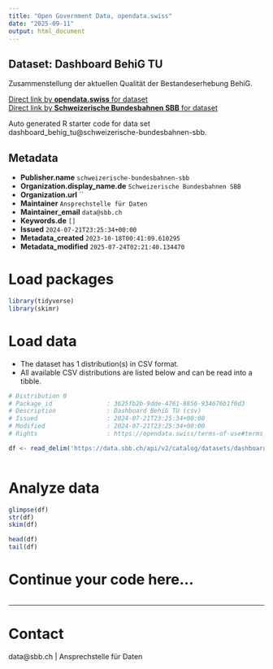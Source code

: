 ```yaml
---
title: "Open Government Data, opendata.swiss"
date: "2025-09-11"
output: html_document
---
```


## Dataset: Dashboard BehiG TU

Zusammenstellung der aktuellen Qualität der Bestandeserhebung BehiG.

[Direct link by **opendata.swiss** for dataset](https://opendata.swiss/de/dataset/dashboard-behig-tu)<br>
[Direct link by **Schweizerische Bundesbahnen SBB** for dataset](https://data.sbb.ch/explore/dataset/dashboard_behig_tu/)

Auto generated R starter code for data set dashboard_behig_tu@schweizerische-bundesbahnen-sbb.

## Metadata

- **Publisher.name** `schweizerische-bundesbahnen-sbb`
- **Organization.display_name.de** `Schweizerische Bundesbahnen SBB`
- **Organization.url** ``
- **Maintainer** `Ansprechstelle für Daten`
- **Maintainer_email** `data@sbb.ch`
- **Keywords.de** `[]`
- **Issued** `2024-07-21T23:25:34+00:00`
- **Metadata_created** `2023-10-18T00:41:09.610295`
- **Metadata_modified** `2025-07-24T02:21:40.134470`


# Load packages

```r

library(tidyverse)
library(skimr)

```

# Load data

-   The dataset has 1 distribution(s) in CSV format.
-   All available CSV distributions are listed below and can be read into a tibble.

```r

# Distribution 0
# Package_id               : 3625fb2b-9dde-4761-8856-934676b1f0d3
# Description              : Dashboard BehiG TU (csv)
# Issued                   : 2024-07-21T23:25:34+00:00
# Modified                 : 2024-07-21T23:25:34+00:00
# Rights                   : https://opendata.swiss/terms-of-use#terms_by

df <- read_delim('https://data.sbb.ch/api/v2/catalog/datasets/dashboard_behig_tu/exports/csv?use_labels=true')



```

# Analyze data

```r

glimpse(df)
str(df)
skim(df)

head(df)
tail(df)

```

# Continue your code here...

```r

```

------------------------------------------------------------------------

# Contact

data@sbb.ch | Ansprechstelle für Daten
